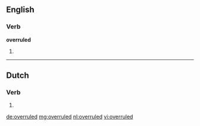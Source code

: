 ==English==

===Verb===
'''overruled'''

# {{en-past of|overrule}}

----

==Dutch==

===Verb===
{{nl-past-ptc}}

# {{nl-verb form of|t=past|m=ptc|overrulen}}

[[de:overruled]]
[[mg:overruled]]
[[nl:overruled]]
[[vi:overruled]]